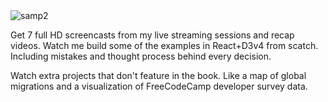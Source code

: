 
<img src={Sample2} alt='samp2'/>
<p>Get 7 full HD screencasts from my live streaming sessions and recap videos. Watch me build some of the examples in React+D3v4 from scatch. Including mistakes and thought process behind every decision.</p>
<p>Watch extra projects that don't feature in the book. Like a map of global migrations and a visualization of FreeCodeCamp developer survey data.</p>
<ReadChapter/>
<Testimonial
      image={Test1}
      quote="You just blew my mind! This is going to save me so much time."
      name="Johnathan Doe"
      company={'Founder and CEO of ' + 'Company Inc'}
    />

